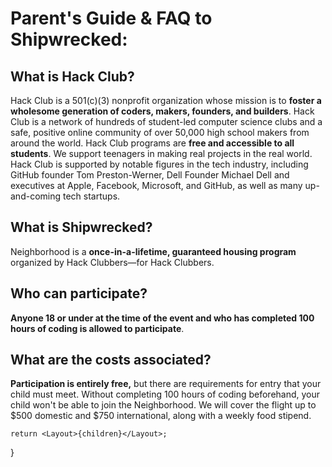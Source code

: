 
# Parent's Guide & FAQ to Shipwrecked:

## What is Hack Club?

Hack Club is a 501(c)(3) nonprofit organization whose mission is to **foster a wholesome generation of coders, makers, founders, and builders**. Hack Club is a network of hundreds of student-led computer science clubs and a safe, positive online community of over 50,000 high school makers from around the world. Hack Club programs are **free and accessible to all students**. We support teenagers in making real projects in the real world. Hack Club is supported by notable figures in the tech industry, including GitHub founder Tom Preston-Werner, Dell Founder Michael Dell and executives at Apple, Facebook, Microsoft, and GitHub, as well as many up-and-coming tech startups.

## What is Shipwrecked?

Neighborhood is a **once-in-a-lifetime, guaranteed housing program** organized by Hack Clubbers—for Hack Clubbers.

## Who can participate?

**Anyone 18 or under at the time of the event and who has completed 100 hours of coding is allowed to participate**.

## What are the costs associated?

**Participation is entirely free,** but there are requirements for entry that your child must meet. Without completing 100 hours of coding beforehand, your child won't be able to join the Neighborhood. We will cover the flight up to $500 domestic and $750 international, along with a weekly food stipend.

	return <Layout>{children}</Layout>;
}
